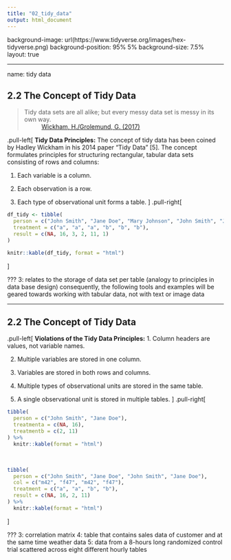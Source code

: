 ```yaml
---
title: "02_tidy_data"
output: html_document
---
```


background-image: url(https://www.tidyverse.org/images/hex-tidyverse.png)
background-position: 95% 5%
background-size: 7.5%
layout: true

---

name: tidy data

## 2.2 The Concept of Tidy Data

> Tidy data sets are all alike; but every messy data set is messy in its own way.  
~ [Wickham, H./Grolemund, G. (2017)](#references)

.pull-left[
**Tidy Data Principles:** The concept of tidy data has been coined by Hadley Wickham in his 2014 paper "Tidy Data" [5]. The concept formulates principles for structuring rectangular, tabular data sets consisting of rows and columns:

1. Each variable is a column.

2. Each observation is a row.

3. Each type of observational unit forms a table.
]
.pull-right[
```r
df_tidy <- tibble(
  person = c("John Smith", "Jane Doe", "Mary Johnson", "John Smith", "Jane Doe", "Mary Johnson"),
  treatment = c("a", "a", "a", "b", "b", "b"),
  result = c(NA, 16, 3, 2, 11, 1)
)

knitr::kable(df_tidy, format = "html")
```
]

???
3: relates to the storage of data set per table (analogy to principles in data base design)
consequently, the following tools and examples will be geared towards working with tabular data, not with text or image data

---

## 2.2 The Concept of Tidy Data

.pull-left[
**Violations of the Tidy Data Principles:**
1. Column headers are values, not variable names.

2. Multiple variables are stored in one column.

3. Variables are stored in both rows and columns.

4. Multiple types of observational units are stored in the same table.

5. A single observational unit is stored in multiple tables.
]
.pull-right[
<br>
```r
tibble(
  person = c("John Smith", "Jane Doe"),
  treatmenta = c(NA, 16),
  treatmentb = c(2, 11)
) %>% 
  knitr::kable(format = "html")
```
<br>
```r
tibble(
  person = c("John Smith", "Jane Doe", "John Smith", "Jane Doe"),
  col = c("m42", "f47", "m42", "f47"),
  treatment = c("a", "a", "b", "b"),
  result = c(NA, 16, 2, 11)
) %>% 
  knitr::kable(format = "html")
```
]

???
3: correlation matrix
4: table that contains sales data of customer and at the same time weather data
5: data from a 8-hours long randomized control trial scattered across eight different hourly tables
